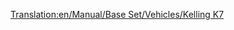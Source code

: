 [[Translation:en/Manual/Base Set/Vehicles/Kelling K7]]

{{fr/Avion|Nom=Kelling K7
|Image=[[File:en/KellingK7.png|Kelling K7]]
|Coût=41 015 (82 030)
|Vitesse=947 km/h (592 MPH)
|Entretien=6 468 (12 936)
|Conception=2036
|Vie=25
|Capacité=180 passagers & 60 sacs de courrier
|Description=Avion futuriste et fictif. Kelling est une société inconnue fabriquant seulement un diesel sous les tropiques.
|Réalité=Fictif
}}